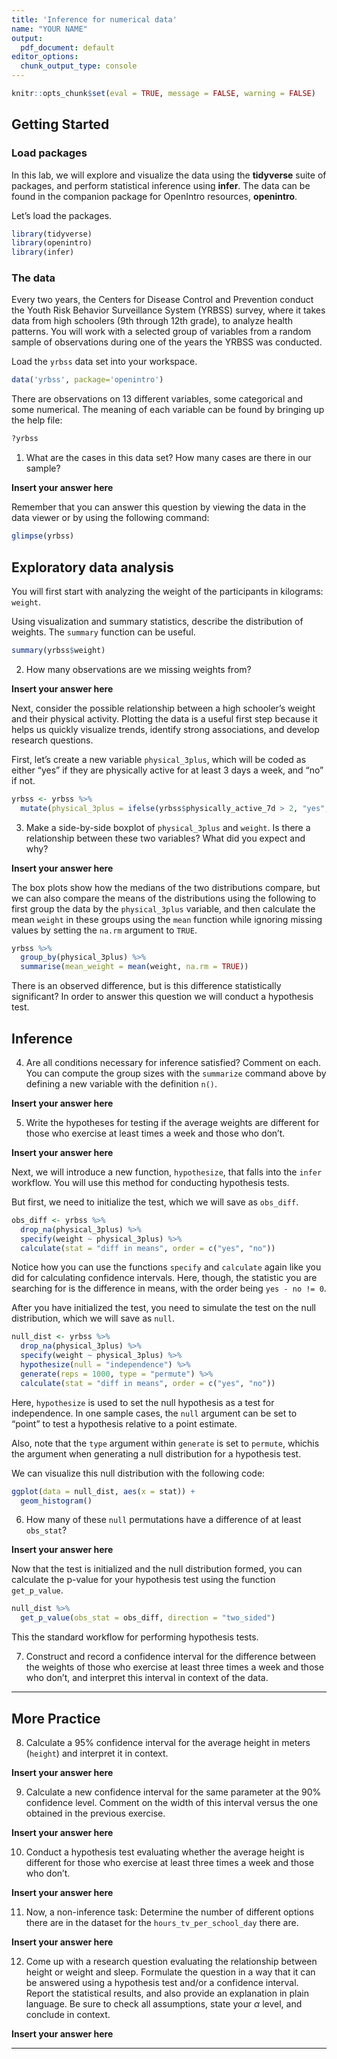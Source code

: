 ```yaml
---
title: 'Inference for numerical data'
name: "YOUR NAME"
output:
  pdf_document: default
editor_options:
  chunk_output_type: console
---
```


```r
knitr::opts_chunk$set(eval = TRUE, message = FALSE, warning = FALSE)
```

## Getting Started

### Load packages

In this lab, we will explore and visualize the data using the **tidyverse** suite of packages, and perform statistical inference using **infer**. The data can be found in the companion package for OpenIntro resources, **openintro**.

Let's load the packages.

```r
library(tidyverse)
library(openintro)
library(infer)
```


### The data

Every two years, the Centers for Disease Control and Prevention conduct the Youth Risk Behavior Surveillance System (YRBSS) survey, where it takes data from high schoolers (9th through 12th grade), to analyze health patterns. You will work with a selected group of variables from a random sample of observations during one of the years the YRBSS was conducted.

Load the `yrbss` data set into your workspace.

```r
data('yrbss', package='openintro')
```

There are observations on 13 different variables, some categorical and some numerical. The meaning of each variable can be found by bringing up the help file:

```r
?yrbss
```


1.  What are the cases in this data set? How many cases are there in our sample?

**Insert your answer here**

Remember that you can answer this question by viewing the data in the data viewer or by using the following command:

```r
glimpse(yrbss)
```

## Exploratory data analysis

You will first start with analyzing the weight of the participants in kilograms: `weight`.

Using visualization and summary statistics, describe the distribution of weights. The `summary` function can be useful.

```r
summary(yrbss$weight)
```

2.  How many observations are we missing weights from?

**Insert your answer here**

Next, consider the possible relationship between a high schooler's weight and their physical activity. Plotting the data is a useful first step because it helps us quickly visualize trends, identify strong associations, and develop research questions.

First, let's create a new variable `physical_3plus`, which will be coded as either "yes" if they are physically active for at least 3 days a week, and "no" if not.

```r
yrbss <- yrbss %>% 
  mutate(physical_3plus = ifelse(yrbss$physically_active_7d > 2, "yes", "no"))
```


3.  Make a side-by-side boxplot of `physical_3plus` and `weight`. Is there a relationship between these two variables? What did you expect and why?

**Insert your answer here**

The box plots show how the medians of the two distributions compare, but we can also compare the means of the distributions using the following to first group the data by the `physical_3plus` variable, and then calculate the mean `weight` in these groups using the `mean` function while ignoring missing values by setting the `na.rm` argument to `TRUE`.

```r
yrbss %>%
  group_by(physical_3plus) %>%
  summarise(mean_weight = mean(weight, na.rm = TRUE))
```

There is an observed difference, but is this difference statistically significant? In order to answer this question we will conduct a hypothesis test.

## Inference

4.  Are all conditions necessary for inference satisfied? Comment on each. You can compute the group sizes with the `summarize` command above by defining a new variable with the definition `n()`.

**Insert your answer here**

5.  Write the hypotheses for testing if the average weights are different for those who exercise at least times a week and those who don't.

**Insert your answer here**

Next, we will introduce a new function, `hypothesize`, that falls into the `infer` workflow. You will use this method for conducting hypothesis tests. 

But first, we need to initialize the test, which we will save as `obs_diff`.

```r
obs_diff <- yrbss %>%
  drop_na(physical_3plus) %>%
  specify(weight ~ physical_3plus) %>%
  calculate(stat = "diff in means", order = c("yes", "no"))
```

Notice how you can use the functions `specify` and `calculate` again like you did for calculating confidence intervals. Here, though, the statistic you are searching for is the difference in means, with the order being `yes - no != 0`.

After you have initialized the test, you need to simulate the test on the null distribution, which we will save as `null`.

```r
null_dist <- yrbss %>%
  drop_na(physical_3plus) %>%
  specify(weight ~ physical_3plus) %>%
  hypothesize(null = "independence") %>%
  generate(reps = 1000, type = "permute") %>%
  calculate(stat = "diff in means", order = c("yes", "no"))
```

Here, `hypothesize` is used to set the null hypothesis as a test for independence. In one sample cases, the `null` argument can be set to "point" to test a hypothesis relative to a point estimate.

Also, note that the `type` argument within `generate` is set to `permute`, whichis the argument when generating a null distribution for a hypothesis test.

We can visualize this null distribution with the following code:

```r
ggplot(data = null_dist, aes(x = stat)) +
  geom_histogram()
```


6. How many of these `null` permutations have a difference of at least `obs_stat`?

**Insert your answer here**

Now that the test is initialized and the null distribution formed, you can calculate the p-value for your hypothesis test using the function `get_p_value`.

```r
null_dist %>%
  get_p_value(obs_stat = obs_diff, direction = "two_sided")
```

This the standard workflow for performing hypothesis tests.

7.  Construct and record a confidence interval for the difference between the weights of those who exercise at least three times a week and those who don't, and interpret this interval in context of the data.

* * *

## More Practice

8.  Calculate a 95% confidence interval for the average height in meters (`height`) and interpret it in context.

**Insert your answer here**

9.  Calculate a new confidence interval for the same parameter at the 90% confidence level. Comment on the width of this interval versus the one obtained in the previous exercise.

**Insert your answer here**

10.  Conduct a hypothesis test evaluating whether the average height is different for those who exercise at least three times a week and those who don't.

**Insert your answer here**

11.  Now, a non-inference task: Determine the number of different options there are in the dataset for the `hours_tv_per_school_day` there are.

**Insert your answer here**

12. Come up with a research question evaluating the relationship between height or weight and sleep. Formulate the question in a way that it can be answered using a hypothesis test and/or a confidence interval. Report the statistical results, and also provide an explanation in plain language. Be sure to check all assumptions, state your $\alpha$ level, and conclude in context.

**Insert your answer here**

* * *
